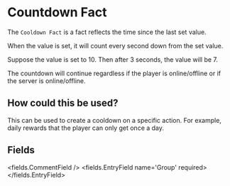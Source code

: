 
# Countdown Fact

The `Cooldown Fact` is a fact reflects the time since the last set value.

When the value is set, it will count every second down from the set value.

Suppose the value is set to 10.
Then after 3 seconds, the value will be 7.

The countdown will continue regardless if the player is online/offline or if the server is online/offline.

## How could this be used?
This can be used to create a cooldown on a specific action.
For example, daily rewards that the player can only get once a day.


## Fields

<fields.CommentField />
<fields.EntryField name='Group' required>
</fields.EntryField>
